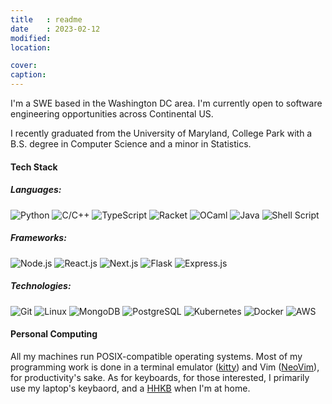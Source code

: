 ```yaml
---
title   : readme
date    : 2023-02-12
modified:
location:

cover:
caption:
---
```


I'm a SWE based in the Washington DC area. I'm currently open to software
engineering opportunities across Continental US.

I recently graduated from the University of Maryland, College Park with a B.S.
degree in Computer Science and a minor in Statistics.

#### Tech Stack

##### Languages:
![Python](https://img.shields.io/badge/Python-14354C?style=flat-square&logo=python&logoColor=white)
![C/C++](https://img.shields.io/badge/C%2fC%2b%2b-00599C?style=flat-square&logo=c&logoColor=white)
![TypeScript](https://img.shields.io/badge/TypeScript-007ACC?style=flat-square&logo=typescript&logoColor=white)
![Racket](https://img.shields.io/badge/Racket-9F1D20?style=flat-square&logo=racket&logoColor=white)
![OCaml](https://img.shields.io/badge/OCaml-EC6813?style=flat-square&logo=ocaml&logoColor=white)
![Java](https://img.shields.io/badge/Java-ED8B00?style=flat-square&logo=openjdk&logoColor=white)
![Shell Script](https://img.shields.io/badge/Shell_Script-121011?style=flat-square&logo=gnu-bash&logoColor=white)

##### Frameworks:
![Node.js](https://img.shields.io/badge/Node.js-43853D?style=flat-square&logo=node.js&logoColor=white)
![React.js](https://img.shields.io/badge/React.js-20232A?style=flat-square&logo=react&logoColor=61DAFB)
![Next.js](https://img.shields.io/badge/Next.js-000000?style=flat-square&logo=next.js&logoColor=white)
![Flask](https://img.shields.io/badge/Flask-000000?style=flat-square&logo=flask&logoColor=white)
![Express.js](https://img.shields.io/badge/Express.js-ededf0?style=flat-square&logoColor=15141a)

##### Technologies:
![Git](https://img.shields.io/badge/GIT-E44C30?style=flat-square&logo=git&logoColor=white)
![Linux](https://img.shields.io/badge/Linux-FCC624?style=flat-square&logo=linux&logoColor=black)
![MongoDB](https://img.shields.io/badge/MongoDB-4EA94B?style=flat-square&logo=mongodb&logoColor=white)
![PostgreSQL](https://img.shields.io/badge/PostgreSQL-316192?style=flat-square&logo=postgresql&logoColor=white)
![Kubernetes](https://img.shields.io/badge/Kubernetes-326ce5?style=flat-square&logo=kubernetes&logoColor=white)
![Docker](https://img.shields.io/badge/Docker-2496ED?style=flat-square&logo=docker&logoColor=white)
![AWS](https://img.shields.io/badge/AWS-232F3E?style=flat-square&logo=amazon-aws&logoColor=white)

#### Personal Computing

All my machines run POSIX-compatible operating systems. Most of my programming
work is done in a terminal emulator ([kitty][kitty]) and Vim ([NeoVim][neovim]),
for productivity's sake. As for keyboards, for those interested, I primarily use
my laptop's keybaord, and a [HHKB][hhkb] when I'm at home.

[kitty]: https://sw.kovidgoyal.net/kitty/
[neovim]: https://neovim.io/
[hhkb]: https://en.wikipedia.org/wiki/Happy_Hacking_Keyboard
